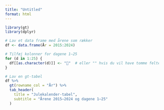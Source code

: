 ```yaml
---
title: "Untitled"
format: html
---
```



```r
library(gt)
library(dplyr)

# Lav et data frame med årene som rækker
df <- data.frame(År = 2015:2024)

# Tilføj kolonner for dagene 1–25
for (d in 1:25) {
  df[[as.character(d)]] <- "🎅"  # eller "" hvis du vil have tomme felter
}

# Lav en gt-tabel
df %>%
  gt(rowname_col = "År") %>%
  tab_header(
    title = "Julekalender-tabel",
    subtitle = "Årene 2015–2024 og dagene 1–25"
  )
```